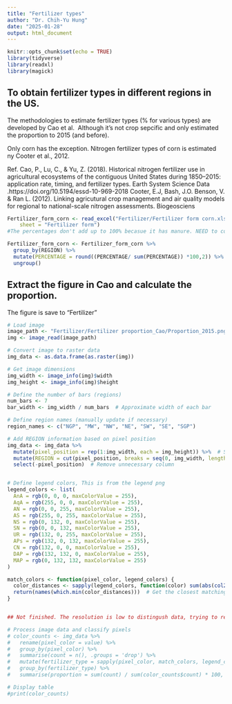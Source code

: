 ```yaml
---
title: "Fertilizer types"
author: "Dr. Chih-Yu Hung"
date: "2025-01-28"
output: html_document
---
```


```r
knitr::opts_chunk$set(echo = TRUE)
library(tidyverse)
library(readxl)
library(magick)
```

## To obtain fertilizer types in different regions in the US. 

The methodologies to estimate fertilizer types (% for various types) are developed by Cao et al. 
Although it's not crop sepcific and only estimated the proportion to 2015 (and before). 

Only corn has the exception. 
Nitrogen fertilizer types of corn is estimated ny Cooter et al., 2012. 


Ref. 
Cao, P., Lu, C., & Yu, Z. (2018).
Historical nitrogen fertilizer use in agricultural ecosystems of the contiguous United States during 1850–2015: application rate, timing, and fertilizer types. Earth System Science Data .https://doi.org/10.5194/essd-10-969-2018
Cooter, E.J, Bash, J.O. Benson, V. & Ran L. (2012).
Linking agricutural crop management and air quality models for regional to national-scale nitrogen assessments. Biogeosciens



```r
Fertilizer_form_corn <- read_excel("Fertilizer/Fertilizer form corn.xlsx", 
    sheet = "Fertilizer form") 
#The percentages don't add up to 100% becasue it has manure. NEED to convert to Synthetic N fertilizer only

Fertilizer_form_corn <- Fertilizer_form_corn %>%
  group_by(REGION) %>%
  mutate(PERCENTAGE = round((PERCENTAGE/ sum(PERCENTAGE)) *100,2)) %>%
  ungroup()

```

## Extract the figure in Cao and calculate the proportion. 

The figure is save to "Fertilizer"


```r

# Load image
image_path <- "Fertilizer/Fertilizer proportion_Cao/Proportion_2015.png"
img <- image_read(image_path)

# Convert image to raster data
img_data <- as.data.frame(as.raster(img))

# Get image dimensions
img_width <- image_info(img)$width
img_height <- image_info(img)$height

# Define the number of bars (regions)
num_bars <- 7
bar_width <- img_width / num_bars  # Approximate width of each bar

# Define region names (manually update if necessary)
region_names <- c("NGP", "MW", "NW", "NE", "SW", "SE", "SGP")

# Add REGION information based on pixel position
img_data <- img_data %>%
  mutate(pixel_position = rep(1:img_width, each = img_height)) %>%  # Simulate x-coordinates
  mutate(REGION = cut(pixel_position, breaks = seq(0, img_width, length.out = num_bars + 1), labels = region_names, include.lowest = TRUE)) %>%
  select(-pixel_position)  # Remove unnecessary column


# Define legend colors, This is from the legend png
legend_colors <- list(
  AnA = rgb(0, 0, 0, maxColorValue = 255),
  AqA = rgb(255, 0, 0, maxColorValue = 255),
  AN = rgb(0, 0, 255, maxColorValue = 255),
  AS = rgb(255, 0, 255, maxColorValue = 255),
  NS = rgb(0, 132, 0, maxColorValue = 255),
  SN = rgb(0, 0, 132, maxColorValue = 255),
  UR = rgb(132, 0, 255, maxColorValue = 255),
  APs = rgb(132, 0, 132, maxColorValue = 255),
  CN = rgb(132, 0, 0, maxColorValue = 255),
  DAP = rgb(132, 132, 0, maxColorValue = 255),
  MAP = rgb(0, 132, 132, maxColorValue = 255)
)

match_colors <- function(pixel_color, legend_colors) {
  color_distances <- sapply(legend_colors, function(color) sum(abs(col2rgb(pixel_color) - col2rgb(color))))
  return(names(which.min(color_distances)))  # Get the closest matching color
}


## Not finished. The resolution is low to distingush data, trying to reach authors for raw data (Jan 28)

# Process image data and classify pixels
# color_counts <- img_data %>%
#   rename(pixel_color = value) %>%
#   group_by(pixel_color) %>%
#   summarise(count = n(), .groups = 'drop') %>%
#   mutate(fertilizer_type = sapply(pixel_color, match_colors, legend_colors)) %>%
#   group_by(fertilizer_type) %>%
#   summarise(proportion = sum(count) / sum(color_counts$count) * 100, .groups = 'drop')  # Convert to percentage

# Display table
#print(color_counts)




```
